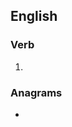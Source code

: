 ==English==

===Verb===
{{head|en|verb form}}

# {{en-third-person singular of|seclude}}

===Anagrams===
* {{anagrams|en|scedules}}